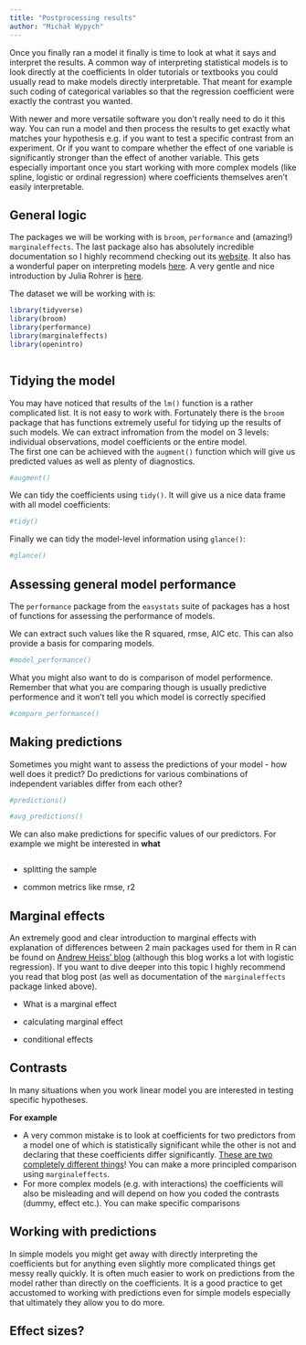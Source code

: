 ```yaml
---
title: "Postprocessing results"
author: "Michał Wypych"
---
```


Once you finally ran a model it finally is time to look at what it says and interpret the results. A common way of interpreting statistical models is to look directly at the coefficients In older tutorials or textbooks you could usually read to make models directly interpretable. That meant for example such coding of categorical variables so that the regression coefficient were exactly the contrast you wanted.

With newer and more versatile software you don't really need to do it this way. You can run a model and then process the results to get exactly what matches your hypothesis e.g. if you want to test a specific contrast from an experiment. Or if you want to compare whether the effect of one variable is significantly stronger than the effect of another variable. This gets especially important once you start working with more complex models (like spline, logistic or ordinal regression) where coefficients themselves aren't easily interpretable.

## General logic

The packages we will be working with is `broom`, `performance` and (amazing!) `marginaleffects`. The last package also has absolutely incredible documentation so I highly recommend checking out its [website](https://marginaleffects.com/). It also has a wonderful paper on interpreting models [here](https://www.jstatsoft.org/article/view/v111i09). A very gentle and nice introduction by Julia Rohrer is [here](https://www.the100.ci/2022/05/27/%e2%9c%a8-unleash-your-inner-stats-sparkle-%e2%9c%a8-with-this-very-non-technical-introduction-to-marginal-effects/).

The dataset we will be working with is:

```r
library(tidyverse)
library(broom)
library(performance)
library(marginaleffects)
library(openintro)



```

## Tidying the model

You may have noticed that results of the `lm()` function is a rather complicated list. It is not easy to work with. Fortunately there is the `broom` package that has functions extremely useful for tidying up the results of such models. We can extract infromation from the model on 3 levels: individual observations, model coefficients or the entire model.\
The first one can be achieved with the `augment()` function which will give us predicted values as well as plenty of diagnostics.

```r
#augment()
```

We can tidy the coefficients using `tidy()`. It will give us a nice data frame with all model coefficients:

```r
#tidy()
```

Finally we can tidy the model-level information using `glance()`:

```r
#glance()
```

## Assessing general model performance

The `performance` package from the `easystats` suite of packages has a host of functions for assessing the performance of models.

We can extract such values like the R squared, rmse, AIC etc. This can also provide a basis for comparing models.

```r
#model_performance()
```

What you might also want to do is comparison of model performence. Remember that what you are comparing though is usually predictive performence and it won't tell you which model is correctly specified

```r
#compare_performance()
```

## Making predictions

Sometimes you might want to assess the predictions of your model - how well does it predict? Do predictions for various combinations of independent variables differ from each other?

```r
#predictions()
```

```r
#avg_predictions()
```

We can also make predictions for specific values of our predictors. For example we might be interested in **what**

```r

```

-   splitting the sample

-   common metrics like rmse, r2

## Marginal effects

An extremely good and clear introduction to marginal effects with explanation of differences between 2 main packages used for them in R can be found on [Andrew Heiss' blog](https://www.andrewheiss.com/blog/2022/05/20/marginalia/) (although this blog works a lot with logistic regression). If you want to dive deeper into this topic I highly recommend you read that blog post (as well as documentation of the `marginaleffects` package linked above).

-   What is a marginal effect

-   calculating marginal effect

-   conditional effects

## Contrasts

In many situations when you work linear model you are interested in testing specific hypotheses.

**For example**

-   A very common mistake is to look at coefficients for two predictors from a model one of which is statistically significant while the other is not and declaring that these coefficients differ significantly. [These are two completely different things](https://stat.columbia.edu/~gelman/research/published/signif4.pdf)! You can make a more principled comparison using `marginaleffects`.
-   For more complex models (e.g. with interactions) the coefficients will also be misleading and will depend on how you coded the contrasts (dummy, effect etc.). You can make specific comparisons

## Working with predictions

In simple models you might get away with directly interpreting the coefficients but for anything even slightly more complicated things get messy really quickly. It is often much easier to work on predictions from the model rather than directly on the coefficients. It is a good practice to get accustomed to working with predictions even for simple models especially that ultimately they allow you to do more.

## Effect sizes?
